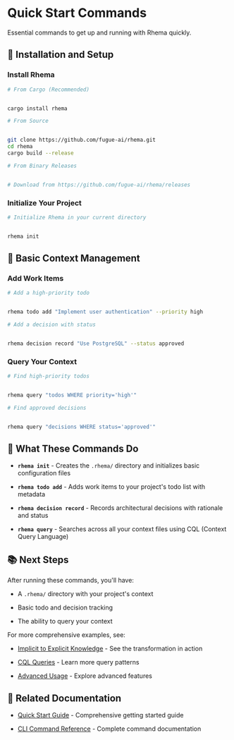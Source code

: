 # Quick Start Commands


Essential commands to get up and running with Rhema quickly.

## 🚀 Installation and Setup


### Install Rhema


```bash
# From Cargo (Recommended)


cargo install rhema

# From Source


git clone https://github.com/fugue-ai/rhema.git
cd rhema
cargo build --release

# From Binary Releases


# Download from https://github.com/fugue-ai/rhema/releases


```

### Initialize Your Project


```bash
# Initialize Rhema in your current directory


rhema init
```

## 📝 Basic Context Management


### Add Work Items


```bash
# Add a high-priority todo


rhema todo add "Implement user authentication" --priority high

# Add a decision with status


rhema decision record "Use PostgreSQL" --status approved
```

### Query Your Context


```bash
# Find high-priority todos


rhema query "todos WHERE priority='high'"

# Find approved decisions


rhema query "decisions WHERE status='approved'"
```

## 🎯 What These Commands Do


- **`rhema init`** - Creates the `.rhema/` directory and initializes basic configuration files

- **`rhema todo add`** - Adds work items to your project's todo list with metadata

- **`rhema decision record`** - Records architectural decisions with rationale and status

- **`rhema query`** - Searches across all your context files using CQL (Context Query Language)

## 📚 Next Steps


After running these commands, you'll have:

- A `.rhema/` directory with your project's context

- Basic todo and decision tracking

- The ability to query your context

For more comprehensive examples, see:

- [Implicit to Explicit Knowledge](implicit-to-explicit-knowledge.md) - See the transformation in action

- [CQL Queries](cql-queries.md) - Learn more query patterns

- [Advanced Usage](advanced-usage.md) - Explore advanced features

## 🔗 Related Documentation


- [Quick Start Guide](../quick-start.md) - Comprehensive getting started guide

- [CLI Command Reference](../cli-command-reference.md) - Complete command documentation 